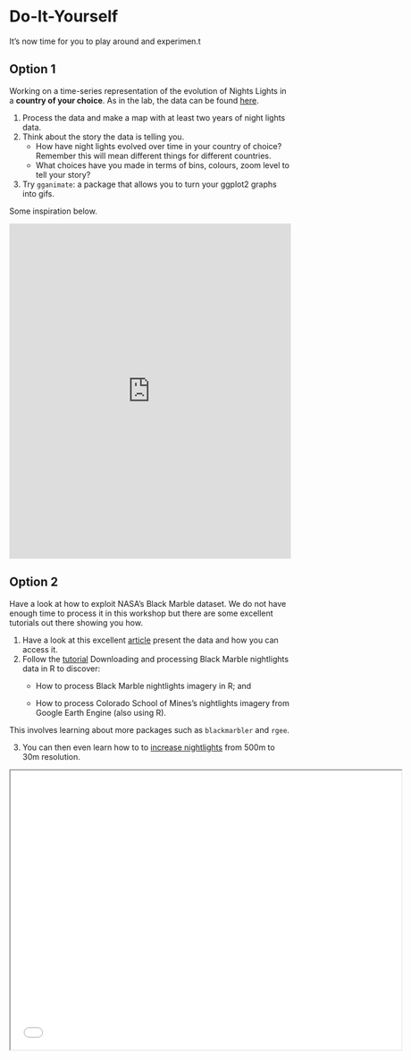 # Do-It-Yourself {#sec-map-raster-DIY .unnumbered}

It's now time for you to play around and experimen.t

## Option 1

Working on a time-series representation of the evolution of Nights Lights in a **country of your choice**. As in the lab, the data can be found [here](https://www.ngdc.noaa.gov/eog/data/web_data/v4composites/).

1.  Process the data and make a map with at least two years of night lights data.
2.  Think about the story the data is telling you.
    -   How have night lights evolved over time in your country of choice? Remember this will mean different things for different countries.
    -   What choices have you made in terms of bins, colours, zoom level to tell your story?
3.  Try `gganimate`: a package that allows you to turn your ggplot2 graphs into gifs.

Some inspiration below.

<iframe src="https://ourworldindata.org/grapher/share-of-the-population-with-access-to-electricity" loading="lazy" style="width: 100%; height: 600px; border: 0px none;">

</iframe>

## Option 2

Have a look at how to exploit NASA's Black Marble dataset. We do not have enough time to process it in this workshop but there are some excellent tutorials out there showing you how.

1.  Have a look at this excellent [article](https://yohaniddawela.substack.com/p/not-all-nightlight-datasets-are-the) present the data and how you can access it.
2.  Follow the [tutorial](https://yohaniddawela.substack.com/p/tutorial-downloading-and-processing) Downloading and processing Black Marble nightlights data in R to discover:
    -   How to process Black Marble nightlights imagery in R; and

    -   How to process Colorado School of Mines’s nightlights imagery from Google Earth Engine (also using R).

This involves learning about more packages such as `blackmarbler` and `rgee`.

3. You can then even learn how to to [increase nightlights](https://yohaniddawela.substack.com/p/tutorial-how-to-increase-the-resolution) from 500m to 30m resolution.

<div align="center">
<iframe width= 700px height= 500px src="img/black_marble_processing.gif"></iframe>
</div>


